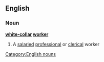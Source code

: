 ==English==
===Noun===
{{wikipedia}}
'''[[white-collar]] [[worker]]'''
#A [[salaried]] [[professional]] or [[clerical]] worker
[[Category:English nouns]]